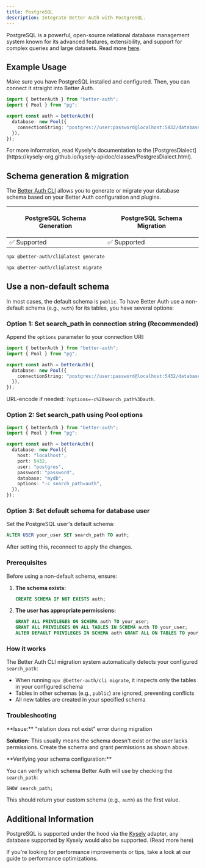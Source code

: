```yaml
---
title: PostgreSQL
description: Integrate Better Auth with PostgreSQL.
---
```


PostgreSQL is a powerful, open-source relational database management system known for its advanced features, extensibility, and support for complex queries and large datasets.
Read more [here](https://www.postgresql.org/).

## Example Usage

Make sure you have PostgreSQL installed and configured.
Then, you can connect it straight into Better Auth.

```ts title="auth.ts"
import { betterAuth } from "better-auth";
import { Pool } from "pg";

export const auth = betterAuth({
  database: new Pool({
    connectionString: "postgres://user:password@localhost:5432/database",
  }),
});
```

<Callout>
  For more information, read Kysely's documentation to the
  [PostgresDialect](https://kysely-org.github.io/kysely-apidoc/classes/PostgresDialect.html).
</Callout>

## Schema generation & migration

The [Better Auth CLI](/docs/concepts/cli) allows you to generate or migrate
your database schema based on your Better Auth configuration and plugins.

<table>
  <thead>
    <tr className="border-b">
      <th>
        <p className="font-bold text-[16px] mb-1">PostgreSQL Schema Generation</p>
      </th>
      <th>
        <p className="font-bold text-[16px] mb-1">PostgreSQL Schema Migration</p>
      </th>
    </tr>
  </thead>
  <tbody>
    <tr className="h-10">
      <td>✅ Supported</td>
      <td>✅ Supported</td>
    </tr>
  </tbody>
</table>

```bash title="Schema Generation"
npx @better-auth/cli@latest generate
```

```bash title="Schema Migration"
npx @better-auth/cli@latest migrate
```

## Use a non-default schema

In most cases, the default schema is `public`. To have Better Auth use a
non-default schema (e.g., `auth`) for its tables, you have several options:

### Option 1: Set search_path in connection string (Recommended)

Append the `options` parameter to your connection URI:

```ts title="auth.ts"
import { betterAuth } from "better-auth";
import { Pool } from "pg";

export const auth = betterAuth({
  database: new Pool({
    connectionString: "postgres://user:password@localhost:5432/database?options=-c search_path=auth",
  }),
});
```

URL-encode if needed: `?options=-c%20search_path%3Dauth`.

### Option 2: Set search_path using Pool options

```ts title="auth.ts"
import { betterAuth } from "better-auth";
import { Pool } from "pg";

export const auth = betterAuth({
  database: new Pool({
    host: "localhost",
    port: 5432,
    user: "postgres",
    password: "password",
    database: "mydb",
    options: "-c search_path=auth",
  }),
});
```

### Option 3: Set default schema for database user

Set the PostgreSQL user's default schema:

```sql
ALTER USER your_user SET search_path TO auth;
```

After setting this, reconnect to apply the changes.

### Prerequisites

Before using a non-default schema, ensure:

1. **The schema exists:**
   ```sql
   CREATE SCHEMA IF NOT EXISTS auth;
   ```

2. **The user has appropriate permissions:**
   ```sql
   GRANT ALL PRIVILEGES ON SCHEMA auth TO your_user;
   GRANT ALL PRIVILEGES ON ALL TABLES IN SCHEMA auth TO your_user;
   ALTER DEFAULT PRIVILEGES IN SCHEMA auth GRANT ALL ON TABLES TO your_user;
   ```

### How it works

The Better Auth CLI migration system automatically detects your configured `search_path`:

- When running `npx @better-auth/cli migrate`, it inspects only the tables in your configured schema
- Tables in other schemas (e.g., `public`) are ignored, preventing conflicts
- All new tables are created in your specified schema

### Troubleshooting

<Callout type="warning">
**Issue:** "relation does not exist" error during migration

**Solution:** This usually means the schema doesn't exist or the user lacks permissions. Create the schema and grant permissions as shown above.
</Callout>

<Callout type="info">
**Verifying your schema configuration:**

You can verify which schema Better Auth will use by checking the `search_path`:

```sql
SHOW search_path;
```

This should return your custom schema (e.g., `auth`) as the first value.
</Callout>

## Additional Information

PostgreSQL is supported under the hood via the [Kysely](https://kysely.dev/) adapter, any database supported by Kysely would also be supported. (<Link href="/docs/adapters/other-relational-databases">Read more here</Link>)

If you're looking for performance improvements or tips, take a look at our guide to <Link href="/docs/guides/optimizing-for-performance">performance optimizations</Link>.

